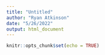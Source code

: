 ```yaml
---
title: "Untitled"
author: "Ryan Atkinson"
date: "5/26/2022"
output: html_document
---
```


```r
knitr::opts_chunk$set(echo = TRUE)
```



```r

```


```r

```

